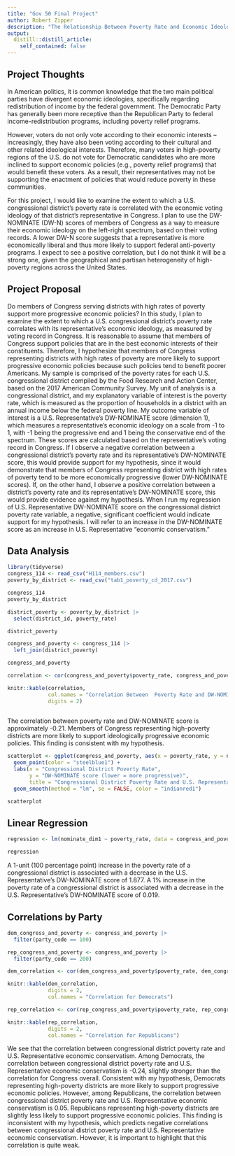 ```yaml
---
title: "Gov 50 Final Project"
author: Robert Zipper
description: "The Relationship Between Poverty Rate and Economic Ideology in Congress"
output:
  distill::distill_article:
    self_contained: false
---
```



## Project Thoughts

In American politics, it is common knowledge that the two main political parties have divergent economic ideologies, specifically regarding redistribution of income by the federal government. The Democratic Party has generally been more receptive than the Republican Party to federal income-redistribution programs, including poverty relief programs. 

However, voters do not only vote according to their economic interests -- increasingly, they have also been voting according to their cultural and other related ideological interests. Therefore, many voters in high-poverty regions of the U.S. do not vote for Democratic candidates who are more inclined to support economic policies (e.g., poverty relief programs) that would benefit these voters. As a result, their representatives may not be supporting the enactment of policies that would reduce poverty in these communities. 

For this project, I would like to examine the extent to which a U.S. congressional district's poverty rate is correlated with the economic voting ideology of that district's representative in Congress. I plan to use the DW-NOMINATE (DW-N) scores of members of Congress as a way to measure their economic ideology on the left-right spectrum, based on their voting records. A lower DW-N score suggests that a representative is more economically liberal and thus more likely to support federal anti-poverty programs. I expect to see a positive correlation, but I do not think it will be a strong one, given the geographical and partisan heterogeneity of high-poverty regions across the United States.


## Project Proposal

Do members of Congress serving districts with high rates of poverty support more progressive economic policies? In this study, I plan to examine the extent to which a U.S. congressional district's poverty rate correlates with its representative's economic ideology, as measured by voting record in Congress. It is reasonable to assume that members of Congress support policies that are in the best economic interests of their constituents. Therefore, I hypothesize that members of Congress representing districts with high rates of poverty are more likely to support progressive economic policies because such policies tend to benefit poorer Americans. My sample is comprised of the poverty rates for each U.S. congressional district compiled by the Food Research and Action Center, based on the 2017 American Community Survey. My unit of analysis is a congressional district, and my explanatory variable of interest is the poverty rate, which is measured as the proportion of households in a district with an annual income below the federal poverty line. My outcome variable of interest is a U.S. Representative's DW-NOMINATE score (dimension 1), which measures a representative's economic ideology on a scale from -1 to 1, with -1 being the progressive end and 1 being the conservative end of the spectrum. These scores are calculated based on the representative's voting record in Congress. If I observe a negative correlation between a congressional district's poverty rate and its representative's DW-NOMINATE score, this would provide support for my hypothesis, since it would demonstrate that members of Congress representing district with high rates of poverty tend to be more economically progressive (lower DW-NOMINATE scores). If, on the other hand, I observe a positive correlation between a district's poverty rate and its representative's DW-NOMINATE score, this would provide evidence against my hypothesis. When I run my regression of U.S. Representative DW-NOMINATE score on the congressional district poverty rate variable, a negative, significant coefficient would indicate support for my hypothesis. I will refer to an increase in the DW-NOMINATE score as an increase in U.S. Representative "economic conservatism."


## Data Analysis

```r

library(tidyverse)
congress_114 <- read_csv("H114_members.csv")
poverty_by_district <- read_csv("tab1_poverty_cd_2017.csv")

congress_114
poverty_by_district

district_poverty <- poverty_by_district |>
  select(district_id, poverty_rate)

district_poverty

```


```r

congress_and_poverty <- congress_114 |>
  left_join(district_poverty) 

congress_and_poverty

correlation <- cor(congress_and_poverty$poverty_rate, congress_and_poverty$nominate_dim1, use = "complete.obs")

knitr::kable(correlation,
             col.names = "Correlation Between  Poverty Rate and DW-NOMINATE Score", 
             digits = 2)
  
```

The correlation between poverty rate and DW-NOMINATE score is approximately -0.21. Members of Congress representing high-poverty districts are more likely to support ideologically progressive economic policies. This finding is consistent with my hypothesis.

```r

scatterplot <- ggplot(congress_and_poverty, aes(x = poverty_rate, y = nominate_dim1)) +
  geom_point(color = "steelblue1") +
  labs(x = "Congressional District Poverty Rate",
       y = "DW-NOMINATE score (lower = more progressive)",
       title = "Congressional District Poverty Rate and U.S. Representative Economic Ideology") +
  geom_smooth(method = "lm", se = FALSE, color = "indianred1")

scatterplot

```

## Linear Regression

```r

regression <- lm(nominate_dim1 ~ poverty_rate, data = congress_and_poverty)

regression

```

A 1-unit (100 percentage point) increase in the poverty rate of a congressional district is associated with a decrease in the U.S. Representative's DW-NOMINATE score of 1.877. A 1% increase in the poverty rate of a congressional district is associated with a decrease in the U.S. Representative's DW-NOMINATE score of 0.019.

## Correlations by Party

```r

dem_congress_and_poverty <- congress_and_poverty |>
  filter(party_code == 100)

rep_congress_and_poverty <- congress_and_poverty |>
  filter(party_code == 200)

dem_correlation <- cor(dem_congress_and_poverty$poverty_rate, dem_congress_and_poverty$nominate_dim1, use = "complete.obs")

knitr::kable(dem_correlation,
             digits = 2,
             col.names = "Correlation for Democrats")

rep_correlation <- cor(rep_congress_and_poverty$poverty_rate, rep_congress_and_poverty$nominate_dim1, use = "complete.obs")

knitr::kable(rep_correlation,
             digits = 2,
             col.names = "Correlation for Republicans")


```

We see that the correlation between congressional district poverty rate and U.S. Representative economic conservatism. Among Democrats, the correlation between congressional district poverty rate and U.S. Representative economic conservatism is -0.24, slightly stronger than the correlation for Congress overall. Consistent with my hypothesis, Democrats representing high-poverty districts are more likely to support progressive economic policies. However, among Republicans, the correlation between congressional district poverty rate and U.S. Representative economic conservatism is 0.05. Republicans representing high-poverty districts are slightly less likely to support progressive economic policies. This finding is inconsistent with my hypothesis, which predicts negative correlations between congressional district poverty rate and U.S. Representative economic conservatism. However, it is important to highlight that this correlation is quite weak. 




